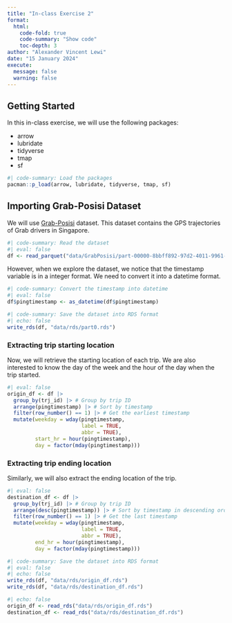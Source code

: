 ```yaml
---
title: "In-class Exercise 2"
format: 
  html:
    code-fold: true
    code-summary: "Show code"
    toc-depth: 3
author: "Alexander Vincent Lewi"
date: "15 January 2024"
execute: 
  message: false
  warning: false
---
```


## Getting Started

In this in-class exercise, we will use the following packages:

-   arrow
-   lubridate
-   tidyverse
-   tmap
-   sf

```r
#| code-summary: Load the packages
pacman::p_load(arrow, lubridate, tidyverse, tmap, sf)
```

## Importing Grab-Posisi Dataset
We will use [Grab-Posisi](https://engineering.grab.com/grab-posisi) dataset. This dataset contains the GPS trajectories of Grab drivers in Singapore.
```r
#| code-summary: Read the dataset
#| eval: false
df <- read_parquet("data/GrabPosisi/part-00000-8bbff892-97d2-4011-9961-703e38972569.c000.snappy.parquet")
```

However, when we explore the dataset, we notice that the timestamp variable is in a integer format. We need to convert it into a datetime format.
```r
#| code-summary: Convert the timestamp into datetime
#| eval: false
df$pingtimestamp <- as_datetime(df$pingtimestamp)
```

```r
#| code-summary: Save the dataset into RDS format
#| echo: false
write_rds(df, "data/rds/part0.rds")
```

### Extracting trip starting location
Now, we will retrieve the starting location of each trip. We are also interested to know the day of the week and the hour of the day when the trip started.
```r
#| eval: false
origin_df <- df |>
  group_by(trj_id) |> # Group by trip ID
  arrange(pingtimestamp) |> # Sort by timestamp
  filter(row_number() == 1) |> # Get the earliest timestamp
  mutate(weekday = wday(pingtimestamp,
                        label = TRUE,
                        abbr = TRUE),
         start_hr = hour(pingtimestamp),
         day = factor(mday(pingtimestamp)))
```

### Extracting trip ending location
Similarly, we will also extract the ending location of the trip.
```r
#| eval: false
destination_df <- df |>
  group_by(trj_id) |> # Group by trip ID
  arrange(desc(pingtimestamp)) |> # Sort by timestamp in descending order
  filter(row_number() == 1) |> # Get the last timestamp
  mutate(weekday = wday(pingtimestamp,
                        label = TRUE,
                        abbr = TRUE),
         end_hr = hour(pingtimestamp),
         day = factor(mday(pingtimestamp)))
```

```r
#| code-summary: Save the dataset into RDS format
#| eval: false
#| echo: false
write_rds(df, "data/rds/origin_df.rds")
write_rds(df, "data/rds/destination_df.rds")
```

```r
#| echo: false
origin_df <- read_rds("data/rds/origin_df.rds")
destination_df <- read_rds("data/rds/destination_df.rds")
```
